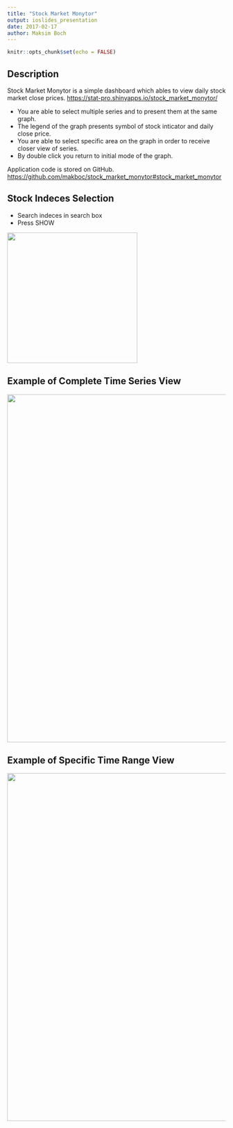 ```yaml
---
title: "Stock Market Monytor"
output: ioslides_presentation
date: 2017-02-17
author: Maksim Boch
---
```


```r
knitr::opts_chunk$set(echo = FALSE)
```

## Description

Stock Market Monytor is a simple dashboard which ables to view daily stock market close prices.
<https://stat-pro.shinyapps.io/stock_market_monytor/>

- You are able to select multiple series and to present them at the same graph.
- The legend of the graph presents symbol of stock inticator and daily close price.
- You are able to select specific area on the graph in order to receive closer view of series.
- By double click you return to initial mode of the graph.

Application code is stored on GitHub.
<https://github.com/makboc/stock_market_monytor#stock_market_monytor>

## Stock Indeces Selection
- Search indeces in search box
- Press SHOW

<img src="images/Screen Shot 2017-02-15 at 8.47.20.png" width="300px" />


## Example of Complete Time Series View
<img src="images/Screen Shot 2017-02-15 at 8.39.20.png" width="800px" />

## Example of Specific Time Range View
<img src="images/Screen Shot 2017-02-15 at 8.40.15.png" width="800px" />

